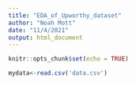 ```yaml
---
title: "EDA_of_Upworthy_dataset"
author: "Noah Mott"
date: "11/4/2021"
output: html_document
---
```


```r
knitr::opts_chunk$set(echo = TRUE)
```

```r
mydata<-read.csv('data.csv')
```

